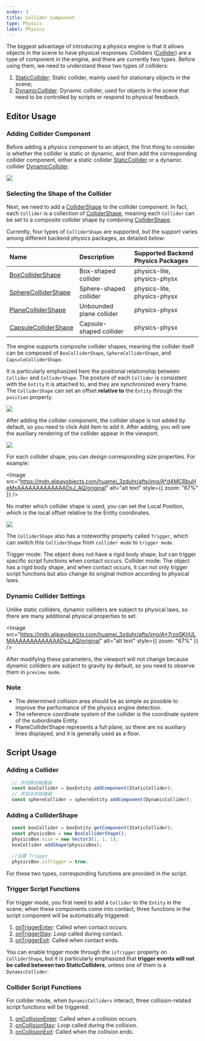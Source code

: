 ```yaml
---
order: 3
title: Collider Component
type: Physics
label: Physics
---
```


The biggest advantage of introducing a physics engine is that it allows objects in the scene to have physical responses. Colliders ([Collider](/apis/core/#Collider)) are a type of component in the engine, and there are currently two types. Before using them, we need to understand these two types of colliders:

1. [StaticCollider](/apis/core/#StaticCollider): Static collider, mainly used for stationary objects in the scene;
2. [DynamicCollider](/apis/core/#DynamicCollider): Dynamic collider, used for objects in the scene that need to be controlled by scripts or respond to physical feedback.

## Editor Usage

### Adding Collider Component

Before adding a physics component to an object, the first thing to consider is whether the collider is static or dynamic, and then add the corresponding collider component, either a static collider [StaticCollider](/apis/core/#StaticCollider) or a dynamic collider [DynamicCollider](/apis/core/#DynamicCollider).

<Image src="https://mdn.alipayobjects.com/huamei_3zduhr/afts/img/A*-E4USbdiH6sAAAAAAAAAAAAADsJ_AQ/original" />

### Selecting the Shape of the Collider

Next, we need to add a [ColliderShape](/apis/core/#ColliderShape) to the collider component. In fact, each `Collider` is a collection of [ColliderShape](/apis/core/#ColliderShape), meaning each `Collider` can be set to a composite collider shape by combining [ColliderShape](/apis/core/#ColliderShape).

Currently, four types of `ColliderShape` are supported, but the support varies among different backend physics packages, as detailed below:

| Name | Description       | Supported Backend Physics Packages                    |
| :--- |:---------|:----------------------------|
| [BoxColliderShape](/apis/core/#BoxColliderShape) | Box-shaped collider   | physics-lite, physics-physx |
| [SphereColliderShape](/apis/core/#SphereColliderShape) | Sphere-shaped collider   | physics-lite, physics-physx |
| [PlaneColliderShape](/apis/core/#PlaneColliderShape) | Unbounded plane collider | physics-physx               |
| [CapsuleColliderShape](/apis/core/#CapsuleColliderShape) | Capsule-shaped collider   | physics-physx               |

The engine supports composite collider shapes, meaning the collider itself can be composed of `BoxColliderShape`, `SphereColliderShape`, and `CapsuleColliderShape`.

It is particularly emphasized here the positional relationship between `Collider` and `ColliderShape`. The posture of each `Collider` is consistent with the `Entity` it is attached to, and they are synchronized every frame. The `ColliderShape` can set an offset **relative to** the `Entity` through the `position` property.

<Image src="https://mdn.alipayobjects.com/huamei_vvspai/afts/img/A*erlGRKk7dNMAAAAAAAAAAAAADsqFAQ/original" />

After adding the collider component, the collider shape is not added by default, so you need to click Add Item to add it. After adding, you will see the auxiliary rendering of the collider appear in the viewport.

<Image src="https://mdn.alipayobjects.com/huamei_3zduhr/afts/img/A*OUr-SIejEkoAAAAAAAAAAAAADsJ_AQ/original" />

For each collider shape, you can design corresponding size properties. For example:

<Image src="https://mdn.alipayobjects.com/huamei_3zduhr/afts/img/A*d4MCRbuHeMsAAAAAAAAAAAAADsJ_AQ/original" alt="alt text" style={{ zoom: "67%" }} />

No matter which collider shape is used, you can set the Local Position, which is the local offset relative to the Entity coordinates.

<Image src="https://mdn.alipayobjects.com/huamei_3zduhr/afts/img/A*p8UcRJ9Q0EIAAAAAAAAAAAAADsJ_AQ/original" />

The `ColliderShape` also has a noteworthy property called `Trigger`, which can switch this `ColliderShape` from `collider mode` to `trigger mode`.

Trigger mode: The object does not have a rigid body shape, but can trigger specific script functions when contact occurs.
Collider mode: The object has a rigid body shape, and when contact occurs, it can not only trigger script functions but also change its original motion according to physical laws.

### Dynamic Collider Settings
Unlike static colliders, dynamic colliders are subject to physical laws, so there are many additional physical properties to set.

<Image src="https://mdn.alipayobjects.com/huamei_3zduhr/afts/img/A*7rzqSKtjULMAAAAAAAAAAAAADsJ_AQ/original" alt="alt text" style={{ zoom: "67%" }} />

After modifying these parameters, the viewport will not change because dynamic colliders are subject to gravity by default, so you need to observe them in `preview mode`.

### Note
- The determined collision area should be as simple as possible to improve the performance of the physics engine detection.
- The reference coordinate system of the collider is the coordinate system of the subordinate Entity.
- PlaneColliderShape represents a full plane, so there are no auxiliary lines displayed, and it is generally used as a floor.

## Script Usage

### Adding a Collider
``` typescript
  // 添加静态碰撞器
  const boxCollider = boxEntity.addComponent(StaticCollider);
  // 添加动态碰撞器
  const sphereCollider = sphereEntity.addComponent(DynamicCollider);
```

### Adding a ColliderShape
``` typescript
  const boxCollider = boxEntity.getComponent(StaticCollider);
  const physicsBox = new BoxColliderShape();
  physicsBox.size = new Vector3(1, 1, 1);
  boxCollider.addShape(physicsBox);

  //设置 Trigger
  physicsBox.isTrigger = true;
```

For these two types, corresponding functions are provided in the script.

### Trigger Script Functions

For trigger mode, you first need to add a `Collider` to the `Entity` in the scene; when these components come into contact, three functions in the script component will be automatically triggered:

1. [onTriggerEnter](/en/docs/script#$1-ontriggerenter): Called when contact occurs.
2. [onTriggerStay](/en/docs/script#$1-ontriggerstay): *Loop* called during contact.
3. [onTriggerExit](/en/docs/script#$1-ontriggerexit): Called when contact ends.

You can enable trigger mode through the `isTrigger` property on `ColliderShape`, but it is particularly emphasized that **trigger events will not be called between two StaticColliders**, unless one of them is a `DynamicCollider`.

<Playground href="/embed/physx-collision-detection" />

### Collider Script Functions

For collider mode, when `DynamicColliders` interact, three collision-related script functions will be triggered:
1. [onCollisionEnter](/en/docs/script#$1-oncollisionenter): Called when a collision occurs.
2. [onCollisionStay](/en/docs/script#$1-oncollisionstay): *Loop* called during the collision.
3. [onCollisionExit](/en/docs/script#$1-oncollisionexit): Called when the collision ends.

<Playground href="/embed/physx-compound" />
